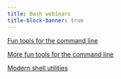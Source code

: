 ```yaml
---
title: Bash webinars
title-block-banner: true
---
```


:::{layout="[5, 5, 5, -5]"}

:::{.card .mb-3}

:::{.card-body2}

[Fun tools for the command line](wb_tools1.qmd){.card-title-ws .stretched-link}

:::

:::

:::{.card .mb-3}

:::{.card-body2}

[More fun tools for the command line](wb_tools2.qmd){.card-title-ws .stretched-link}

:::

:::

:::{.card .mb-3}

:::{.card-body2}

[Modern shell utilities](wb_tools3.qmd){.card-title-ws .stretched-link}

:::

:::

:::
